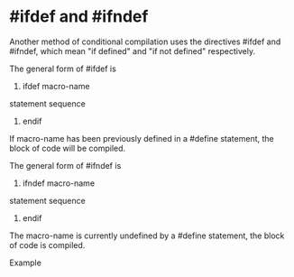 = #ifdef and #ifndef = 
Another method of conditional compilation uses the directives #ifdef and #ifndef, which mean "if defined" and 
"if not defined" respectively.

The general form of #ifdef is 

#ifdef macro-name
statement sequence  
#endif

If macro-name has been previously defined in a #define statement, the block of code will be compiled. 

The general form of #ifndef is 

#ifndef macro-name
statement sequence  
#endif

The macro-name is currently undefined by a #define statement, the block of code is compiled.

Example 

{{vfile:/home/basith/Coding/CProgramming/vivenEmbeddedAcademy/vivenNew/142macros.c|Macro Program 3}}  

